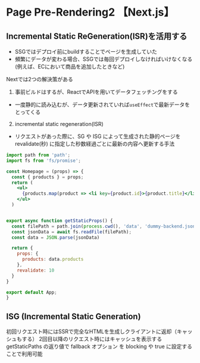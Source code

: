 # Page Pre-Rendering2 【Next.js】


## Incremental Static ReGeneration(ISR)を活用する

- SSGではデプロイ前にbuildすることでページを生成していた
- 頻繁にデータが変わる場合、SSGでは毎回デプロイしなければいけなくなる(例えば、ECにおいて商品を追加したときなど)

Nextでは2つの解決策がある
1. 事前ビルドはするが、ReactでAPIを用いてデータフェッチングをする
- 一度静的に読み込むが、データ更新されていれば`useEffect`で最新データをとってくる
2. incremental static regeneration(ISR)
- リクエストがあった際に、SG や ISG によって生成された静的ページを revalidate(秒) に指定した秒数経過ごとに最新の内容へ更新する手法

```jsx filename="pages/index.js"
import path from 'path';
import fs from 'fs/promise';

const Homepage = (props) => {
  const { products } = props;
  return (
    <ul>
      {products.map(product => <li key={product.id}>{product.title}</li>)}
    </ul>
  )


export async function getStaticProps() {
  const filePath = path.join(process.cwd(), 'data', 'dummy-backend.json');
  const jsonData = await fs.readFile(filePath);
  const data = JSON.parse(jsonData)

  return {
    props: {
      products: data.products
    },
    revalidate: 10
  }
}

export default App;
}
```

## ISG (Incremental Static Generation)

初回リクエスト時にはSSRで完全なHTMLを生成しクライアントに返却（キャッシュもする）
2回目以降のリクエスト時にはキャッシュを表示する
getStaticPaths の返り値で fallback オプション を blocking や true に設定することで利用可能